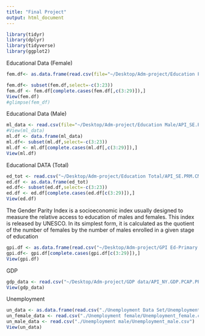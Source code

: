 ```yaml
---
title: "Final Project"
output: html_document
---
```

```r
library(tidyr)
library(dplyr)
library(tidyverse)
library(ggplot2)
```

Educational Data (Female)
```r
fem.df<- as.data.frame(read.csv(file="~/Desktop/Adm-project/Education Female/API_SE.PRM.CMPT.FE.ZS_DS2_en_csv_v2_10580877.csv"))

fem.df<- subset(fem.df,select=-c(3:23))
fem.df <- fem.df[complete.cases(fem.df[,c(3:29)]),]
View(fem.df)
#glimpse(fem_df)
```

Educational Data (Male)
```r
ml_data <- read.csv(file="~/Desktop/Adm-project/Education Male/API_SE.PRM.CMPT.MA.ZS_DS2_en_csv_v2_10580880.csv")
#View(ml_data)
ml.df <- data.frame(ml_data)
ml.df<- subset(ml.df,select=-c(3:23))
ml.df <- ml.df[complete.cases(ml.df[,c(3:29)]),]
View(ml.df)
```


Educational DATA (Total)
```r
ed_tot <- read.csv("~/Desktop/Adm-project/Education Total/API_SE.PRM.CMPT.ZS_DS2_en_csv_v2_10579238.csv")
ed.df <- as.data.frame(ed_tot)
ed.df<- subset(ed.df,select=-c(3:23))
ed.df <- ed.df[complete.cases(ed.df[c(3:29)]),]
View(ed.df)
```


The Gender Parity Index is a socioeconomic index usually designed to measure the relative access to education of males and females. This index is released by UNESCO. In its simplest form, it is calculated as the quotient of the number of females by the number of males enrolled in a given stage of education

```r
gpi.df <- as.data.frame(read.csv("~/Desktop/Adm-project/GPI Ed-Primary:Secondary/API_SE.ENR.PRSC.FM.ZS_DS2_en_excel_v2_10576950.csv"))
gpi.df<- gpi.df[complete.cases(gpi.df[c(3:29)]),]
View(gpi.df)
```

GDP
```r
gdp_data <- read.csv("~/Desktop/Adm-project/GDP data/API_NY.GDP.PCAP.PP.CD_DS2_en_csv_v2_10617557.csv")
View(gdp_data)
```


Unemployment
```r
un_data <- as.data.frame(read.csv("./Unemployment Data Set/Unemployment_percent_of_total_labor_force.csv"))
un_female_data <- read.csv("./Unemployment female/Unemployment_female.csv")
un_male_data <- read.csv("./Unemployment male/Unemployment_male.csv")
View(un_data)
```
